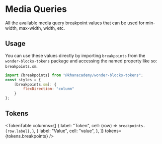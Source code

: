 



<Meta title="Packages / Tokens / Media Query Breakpoints" />

# Media Queries

<ComponentInfo name={packageConfig.name} version={packageConfig.version} />

All the available media query breakpoint values that can be used for min-width,
max-width, width, etc.

## Usage

You can use these values directly by importing `breakpoints` from the
`wonder-blocks-tokens` package and accessing the named property like so:
`breakpoints.sm`.

```js
import {breakpoints} from "@khanacademy/wonder-blocks-tokens";
const styles = {
    [breakpoints.sm]: {
        flexDirection: "column"
    }
};
```

## Tokens

<TokenTable
    columns={[
        {
            label: "Token",
            cell: (row) => <code>breakpoints.{row.label}</code>,
        },
        {
            label: "Value",
            cell: "value",
        },
    ]}
    tokens={tokens.breakpoints}
/>
